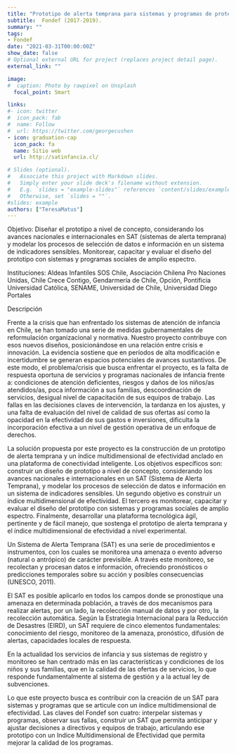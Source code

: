 ```yaml
---
title: "Prototipo de alerta temprana para sistemas y programas de protección a la infancia desde un enfoque de derechos"
subtitle:  Fondef (2017-2019).
summary: ""
tags:
- Fondef
date: "2021-03-31T00:00:00Z"
show_date: false
# Optional external URL for project (replaces project detail page).
external_link: ""

image:
#  caption: Photo by rawpixel on Unsplash
  focal_point: Smart

links:
#- icon: twitter
#  icon_pack: fab
#  name: Follow
#  url: https://twitter.com/georgecushen
- icon: graduation-cap 
  icon_pack: fa 
  name: Sitio web 
  url: http://satinfancia.cl/

# Slides (optional).
#   Associate this project with Markdown slides.
#   Simply enter your slide deck's filename without extension.
#   E.g. `slides = "example-slides"` references `content/slides/example-slides.md`.
#   Otherwise, set `slides = ""`.
#slides: example
authors: ["TeresaMatus"]
---
```



Objetivo: Diseñar el prototipo a nivel de concepto, considerando los avances nacionales e internacionales en SAT (sistemas de alerta temprana) y modelar los procesos de selección de datos e información en un sistema de indicadores sensibles. Monitorear, capacitar y evaluar el diseño del prototipo con sistemas y programas sociales de amplio espectro.

Instituciones: Aldeas Infantiles SOS Chile, Asociación Chilena Pro Naciones Unidas, Chile Crece Contigo, Gendarmería de Chile, Opción, Pontificia Universidad Católica, SENAME, Universidad de Chile, Universidad Diego Portales

Descripción 

Frente a la crisis que han enfrentado los sistemas de atención de infancia en Chile, se han tomado una serie de medidas gubernamentales de reformulación organizacional y normativa. Nuestro proyecto contribuye con esos nuevos diseños, posicionándose en una relación entre crisis e innovación. La evidencia sostiene que en períodos de alta modificación e incertidumbre se generan espacios potenciales de avances sustantivos. De este modo, el problema/crisis que busca enfrentar el proyecto, es la falta de respuesta oportuna de servicios y programas nacionales de infancia frente a: condiciones de atención deficientes, riesgos y daños de los niños/as atendidos/as, poca información a sus familias, descoordinación de servicios, desigual nivel de capacitación de sus equipos de trabajo. Las fallas en las decisiones claves de intervención, la tardanza en los ajustes, y una falta de evaluación del nivel de calidad de sus ofertas así como la opacidad en la efectividad de sus gastos e inversiones, dificulta la incorporación efectiva a un nivel de gestión operativa de un enfoque de derechos.

La solución propuesta por este proyecto es la construcción de un prototipo de alerta temprana y un índice multidimensional de efectividad anclado en una plataforma de conectividad inteligente. Los objetivos específicos son: construir un diseño de prototipo a nivel de concepto, considerando los avances nacionales e internacionales en un SAT (Sistema de Alerta Temprana), y modelar los procesos de selección de datos e información en un sistema de indicadores sensibles. Un segundo objetivo es construir un índice multidimensional de efectividad.  El tercero es monitorear, capacitar y evaluar el diseño del prototipo con sistemas y programas sociales de amplio espectro. Finalmente, desarrollar una plataforma tecnológica ágil, pertinente y de fácil manejo, que sostenga el prototipo de alerta temprana y el índice multidimensional de efectividad a nivel experimental.

Un Sistema de Alerta Temprana (SAT) es una serie de procedimientos e instrumentos, con los cuales se monitorea una amenaza o evento adverso (natural o antrópico) de carácter previsible. A través este monitoreo, se recolectan y procesan datos e información, ofreciendo pronósticos o predicciones temporales sobre su acción y posibles consecuencias (UNESCO, 2011).

El SAT es posible aplicarlo en todos los campos donde se pronostique una amenaza en determinada población, a través de dos mecanismos para realizar alertas, por un lado, la recolección manual de datos y por otro, la recolección automática. Según la Estrategia Internacional para la Reducción de Desastres (EIRD), un SAT requiere de cinco elementos fundamentales: conocimiento del riesgo, monitoreo de la amenaza, pronóstico, difusión de alertas, capacidades locales de respuesta.

En la actualidad los servicios de infancia y sus sistemas de registro y monitoreo se han centrado más en las características y condiciones de los niños y sus familias, que en la calidad de las ofertas de servicios, lo que responde fundamentalmente al sistema de gestión y a la actual ley de subvenciones.

Lo que este proyecto busca es contribuir con la creación de un SAT para sistemas y programas que se articule con un índice multidimensional de efectividad. Las claves del Fondef son cuatro: interpelar sistemas y programas, observar sus fallas, construir un SAT que permita anticipar y ajustar decisiones a directivos y equipos de trabajo, articulando ese prototipo con un Indice Multidimensional de Efectividad que permita mejorar la calidad de los programas.
